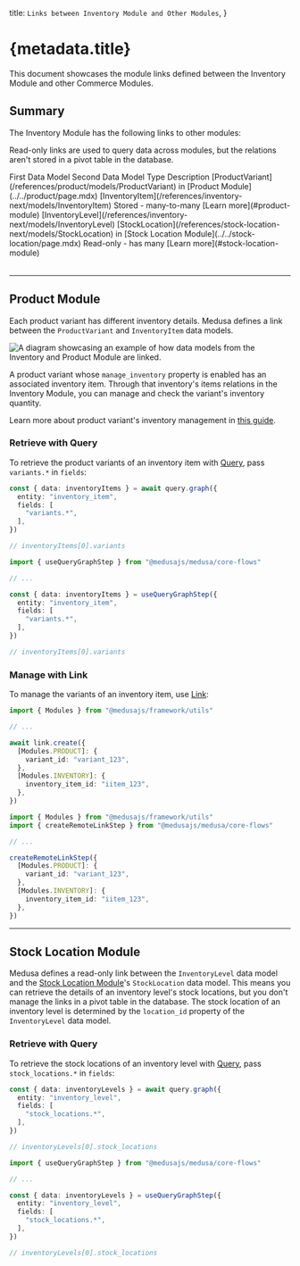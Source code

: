 
  title: `Links between Inventory Module and Other Modules`,
}

# {metadata.title}

This document showcases the module links defined between the Inventory Module and other Commerce Modules.

## Summary

The Inventory Module has the following links to other modules:

<Note title="Tip">

Read-only links are used to query data across modules, but the relations aren't stored in a pivot table in the database.

</Note>

<Table>
  <Table.Header>
    <Table.Row>
      <Table.HeaderCell>
        First Data Model
      </Table.HeaderCell>
      <Table.HeaderCell>
        Second Data Model
      </Table.HeaderCell>
      <Table.HeaderCell>
        Type
      </Table.HeaderCell>
      <Table.HeaderCell>
        Description
      </Table.HeaderCell>
    </Table.Row>
  </Table.Header>
  <Table.Body>
    <Table.Row>
      <Table.Cell>
        [ProductVariant](/references/product/models/ProductVariant) in [Product Module](../../product/page.mdx)
      </Table.Cell>
      <Table.Cell>
        [InventoryItem](/references/inventory-next/models/InventoryItem)
      </Table.Cell>
      <Table.Cell>
        Stored - many-to-many
      </Table.Cell>
      <Table.Cell>
        [Learn more](#product-module)
      </Table.Cell>
    </Table.Row>
    <Table.Row>
      <Table.Cell>
        [InventoryLevel](/references/inventory-next/models/InventoryLevel)
      </Table.Cell>
      <Table.Cell>
        [StockLocation](/references/stock-location-next/models/StockLocation) in [Stock Location Module](../../stock-location/page.mdx)
      </Table.Cell>
      <Table.Cell>
        Read-only - has many
      </Table.Cell>
      <Table.Cell>
        [Learn more](#stock-location-module)
      </Table.Cell>
    </Table.Row>
  </Table.Body>
</Table>

---

## Product Module

Each product variant has different inventory details. Medusa defines a link between the `ProductVariant` and `InventoryItem` data models.

![A diagram showcasing an example of how data models from the Inventory and Product Module are linked.](https://res.cloudinary.com/dza7lstvk/image/upload/v1709658720/Medusa%20Resources/inventory-product_ejnray.jpg)

A product variant whose `manage_inventory` property is enabled has an associated inventory item. Through that inventory's items relations in the Inventory Module, you can manage and check the variant's inventory quantity.

<Note title="Tip">

Learn more about product variant's inventory management in [this guide](../../product/variant-inventory/page.mdx).

</Note>

### Retrieve with Query

To retrieve the product variants of an inventory item with [Query](!docs!/learn/fundamentals/module-links/query), pass `variants.*` in `fields`:

<CodeTabs group="relation-query">
  <CodeTab label="query.graph" value="method">

```ts
const { data: inventoryItems } = await query.graph({
  entity: "inventory_item",
  fields: [
    "variants.*",
  ],
})

// inventoryItems[0].variants
```

  </CodeTab>
  <CodeTab label="useQueryGraphStep" value="step">

```ts
import { useQueryGraphStep } from "@medusajs/medusa/core-flows"

// ...

const { data: inventoryItems } = useQueryGraphStep({
  entity: "inventory_item",
  fields: [
    "variants.*",
  ],
})

// inventoryItems[0].variants
```

  </CodeTab>
</CodeTabs>

### Manage with Link

To manage the variants of an inventory item, use [Link](!docs!/learn/fundamentals/module-links/link):

<CodeTabs group="relation-link">
  <CodeTab label="link.create" value="method">

```ts
import { Modules } from "@medusajs/framework/utils"

// ...

await link.create({
  [Modules.PRODUCT]: {
    variant_id: "variant_123",
  },
  [Modules.INVENTORY]: {
    inventory_item_id: "iitem_123",
  },
})
```

  </CodeTab>
  <CodeTab label="createRemoteLinkStep" value="step">

```ts
import { Modules } from "@medusajs/framework/utils"
import { createRemoteLinkStep } from "@medusajs/medusa/core-flows"

// ...

createRemoteLinkStep({
  [Modules.PRODUCT]: {
    variant_id: "variant_123",
  },
  [Modules.INVENTORY]: {
    inventory_item_id: "iitem_123",
  },
})
```

  </CodeTab>
</CodeTabs>

---

## Stock Location Module

Medusa defines a read-only link between the `InventoryLevel` data model and the [Stock Location Module](../../stock-location/page.mdx)'s `StockLocation` data model. This means you can retrieve the details of an inventory level's stock locations, but you don't manage the links in a pivot table in the database. The stock location of an inventory level is determined by the `location_id` property of the `InventoryLevel` data model.

### Retrieve with Query

To retrieve the stock locations of an inventory level with [Query](!docs!/learn/fundamentals/module-links/query), pass `stock_locations.*` in `fields`:

<CodeTabs group="relation-query">
  <CodeTab label="query.graph" value="method">

```ts
const { data: inventoryLevels } = await query.graph({
  entity: "inventory_level",
  fields: [
    "stock_locations.*",
  ],
})

// inventoryLevels[0].stock_locations
```

  </CodeTab>
  <CodeTab label="useQueryGraphStep" value="step">

```ts
import { useQueryGraphStep } from "@medusajs/medusa/core-flows"

// ...

const { data: inventoryLevels } = useQueryGraphStep({
  entity: "inventory_level",
  fields: [
    "stock_locations.*",
  ],
})

// inventoryLevels[0].stock_locations
```

  </CodeTab>
</CodeTabs>